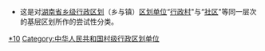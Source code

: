 * 这是对[[:Category:湖南行政区划|湖南省]][[乡级行政区|乡级行政区划]]（乡与镇）[[行政区划|区划单位]]“[[村|行政村]]"与“[[社区|社区]]"等同一层次的基层区划所作的尝试性分类。

[[Category:湖南行政区划|*10]]
[[Category:中华人民共和国村级行政区划单位|Category:中华人民共和国村级行政区划单位]]